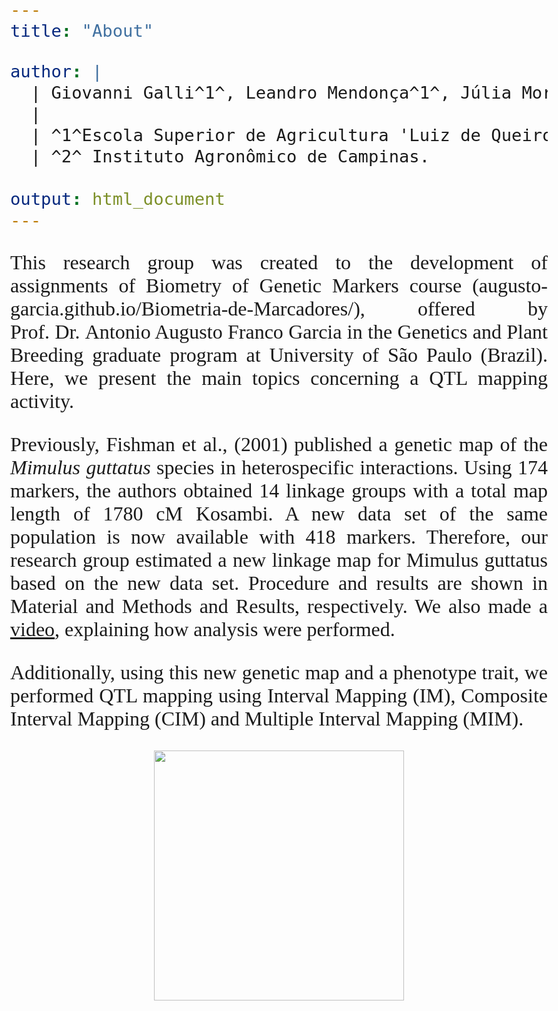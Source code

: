```yaml
---
title: "About"

author: | 
  | Giovanni Galli^1^, Leandro Mendonça^1^, Júlia Morosini^1^ and Humberto Carvalho^2^  
  |
  | ^1^Escola Superior de Agricultura 'Luiz de Queiroz'.
  | ^2^ Instituto Agronômico de Campinas.
  
output: html_document
---
```

<style>
body {
text-align: justify;
font-family: Times;
font-size: 2em
}
</style>

This research group was created to the development of assignments of Biometry of Genetic Markers course (augusto-garcia.github.io/Biometria-de-Marcadores/), offered by Prof. Dr. Antonio Augusto Franco Garcia in the Genetics and Plant Breeding graduate program at University of São Paulo (Brazil). Here, we present the main topics concerning a QTL mapping activity.

Previously, Fishman et al., (2001) published a genetic map of the *Mimulus guttatus* species in heterospecific interactions. Using 174 markers, the authors obtained 14 linkage groups with a total map length of 1780 cM Kosambi. A new data set of the same population is now available with 418 markers. Therefore, our research group estimated a new linkage map for Mimulus guttatus based on the new data set. Procedure and results are shown in Material and Methods and Results, respectively. We also made a [video](https://youtu.be/ypYBHegRXTs), explaining how analysis were performed. 

Additionally, using this new genetic map and a phenotype trait, we performed QTL mapping using Interval Mapping (IM), Composite Interval Mapping (CIM) and Multiple Interval Mapping (MIM).

<p align="center">
<img src="http://i.imgur.com/NCQCqCX.jpg" width="400" align = "center">
</p>